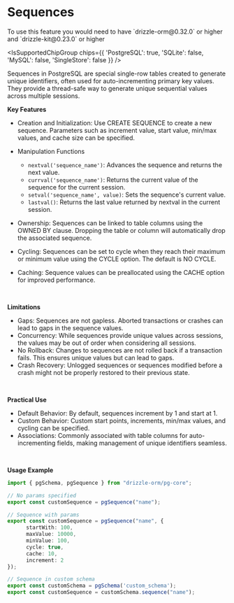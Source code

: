 
# Sequences

<Callout type="info">
To use this feature you would need to have `drizzle-orm@0.32.0` or higher and `drizzle-kit@0.23.0` or higher
</Callout>

<IsSupportedChipGroup chips={{ 'PostgreSQL': true, 'SQLite': false, 'MySQL': false, 'SingleStore': false }} />

Sequences in PostgreSQL are special single-row tables created to generate unique identifiers, often used for auto-incrementing primary key values. They provide a thread-safe way to generate unique sequential values across multiple sessions.
<br/>

**Key Features**
- Creation and Initialization: Use CREATE SEQUENCE to create a new sequence. Parameters such as increment value, start value, min/max values, and cache size can be specified.

- Manipulation Functions
    - `nextval('sequence_name')`: Advances the sequence and returns the next value.
    - `currval('sequence_name')`: Returns the current value of the sequence for the current session.
    - `setval('sequence_name', value)`: Sets the sequence's current value.
    - `lastval()`: Returns the last value returned by nextval in the current session.

- Ownership: Sequences can be linked to table columns using the OWNED BY clause. Dropping the table or column will automatically drop the associated sequence.
- Cycling: Sequences can be set to cycle when they reach their maximum or minimum value using the CYCLE option. The default is NO CYCLE.
- Caching: Sequence values can be preallocated using the CACHE option for improved performance.
<br/>

**Limitations**
- Gaps: Sequences are not gapless. Aborted transactions or crashes can lead to gaps in the sequence values.
- Concurrency: While sequences provide unique values across sessions, the values may be out of order when considering all sessions.
- No Rollback: Changes to sequences are not rolled back if a transaction fails. This ensures unique values but can lead to gaps.
- Crash Recovery: Unlogged sequences or sequences modified before a crash might not be properly restored to their previous state.
<br/>

**Practical Use**
- Default Behavior: By default, sequences increment by 1 and start at 1.
- Custom Behavior: Custom start points, increments, min/max values, and cycling can be specified.
- Associations: Commonly associated with table columns for auto-incrementing fields, making management of unique identifiers seamless.
<br/>

**Usage Example**
```ts
import { pgSchema, pgSequence } from "drizzle-orm/pg-core";

// No params specified
export const customSequence = pgSequence("name");

// Sequence with params
export const customSequence = pgSequence("name", {
      startWith: 100,
      maxValue: 10000,
      minValue: 100,
      cycle: true,
      cache: 10,
      increment: 2
});

// Sequence in custom schema
export const customSchema = pgSchema('custom_schema');
export const customSequence = customSchema.sequence("name");
```